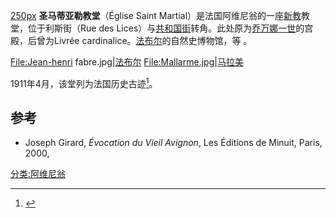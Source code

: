 [[文件:Avignon_-_St_Martial.JPG|250px]]
'''圣马蒂亚勒教堂'''（Église Saint Martial）是法国阿维尼翁的一座[[新教|新教]]教堂，位于利斯街（Rue des Lices）与[[共和国街_(阿维尼翁)|共和国街]]转角。此处原为[[乔万娜一世|乔万娜一世]]的宫殿，后曾为Livrée cardinalice。[[法布尔|法布尔]]的自然史博物馆，等 。

<gallery class=center>
File:Jean-henri fabre.jpg|[[法布尔|法布尔]]
File:Mallarme.jpg|[[马拉美|马拉美]]
</gallery>

1911年4月，该堂列为法国历史古迹<ref>{{Base Mérimée|PA00081833}}</ref>。

== 参考 ==
{{References}}
*Joseph Girard, ''Évocation du Vieil Avignon'', Les Éditions de Minuit, Paris, 2000, {{ISBN|270731353X}}
[[分类:阿维尼翁|分类:阿维尼翁]]